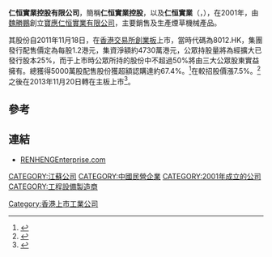'''仁恒實業控股有限公司'''，簡稱'''仁恒實業控股'''，以及'''仁恒實業'''（'''{{lang-en|RENHENG Enterprise Holdings Limited}}'''，{{hkex|3628}}），在2001年，由[[魏勝鵬|魏勝鵬]]創立[[寶應仁恒實業有限公司|寶應仁恒實業有限公司]]，主要銷售及生產煙草機械產品。

其股份自2011年11月18日，在[[香港交易所|香港交易所]][[香港創業板|創業板]]上市，當時代碼為8012.HK，集團發行配售價定為每股1.2港元，集資淨額約4730萬港元，公眾持股量將為經擴大已發行股本25%，而于上市時公眾所持的股份中不超過50%將由三大公眾股東實益擁有。總獲得5000萬股配售股份獲超額認購達約67.4%。<ref>{{Cite web |url=http://www.quamnet.com/newscontent.action?articleId=2094264 |title=新股追蹤：仁恒實業(8012)配售獲超購逾67% 明日掛牌 華富財經 2011-11-17 |access-date=2011-11-19 |archive-url=https://web.archive.org/web/20131216182454/http://www.quamnet.com/newscontent.action?articleId=2094264 |archive-date=2013-12-16 |dead-url=yes }}</ref>在較招股價漲7.5%。<ref>{{Cite web |url=http://news.sina.com.hk/news/32/1/1/2496019/1.html |title=仁恒實業首日收1.29元升7.5% 星島日報 2011-11-18 16:28:00 |accessdate=2011-11-19 |archive-date=2012-07-11 |archive-url=https://archive.is/20120711151447/http://news.sina.com.hk/news/32/1/1/2496019/1.html |dead-url=no }}</ref>之後在2013年11月20日轉在主板上市<REF>
{{Cite web |url=http://www.hkexnews.hk/listedco/listconews/SEHK/2013/1115/LTN20131115410_C.pdf |title=仁恒實業控股有限公司轉板資料 |accessdate=2013-12-16 |archive-date=2018-09-30 |archive-url=https://web.archive.org/web/20180930042908/http://www.hkexnews.hk/listedco/listconews/SEHK/2013/1115/LTN20131115410_C.pdf |dead-url=no }}
</REF>。

==參考==
{{reflist}}

==連結==
*[https://web.archive.org/web/20181112141103/http://renhengenterprise.com/ RENHENGEnterprise.com]

[[CATEGORY:江蘇公司|CATEGORY:江蘇公司]]
[[CATEGORY:中國民營企業|CATEGORY:中國民營企業]]
[[CATEGORY:2001年成立的公司|CATEGORY:2001年成立的公司]]
[[CATEGORY:工程設備製造商|CATEGORY:工程設備製造商]]
[[Category:香港上市工業公司|Category:香港上市工業公司]]